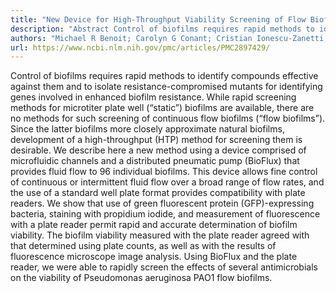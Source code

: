 ```yaml
---
title: "New Device for High-Throughput Viability Screening of Flow Biofilms▿"
description: "Abstract Control of biofilms requires rapid methods to identify compounds effective against them and to isolate resistance-compromised mutants for identifying genes involved in enhanced biofilm resist..."
authors: "Michael R Benoit; Carolyn G Conant; Cristian Ionescu-Zanetti; Michael Schwartz; A Matin"
url: https://www.ncbi.nlm.nih.gov/pmc/articles/PMC2897429/
---
```


Control of biofilms requires rapid methods to identify compounds effective against them and to isolate resistance-compromised mutants for identifying genes involved in enhanced biofilm resistance. While rapid screening methods for microtiter plate well (“static”) biofilms are available, there are no methods for such screening of continuous flow biofilms (“flow biofilms”). Since the latter biofilms more closely approximate natural biofilms, development of a high-throughput (HTP) method for screening them is desirable. We describe here a new method using a device comprised of microfluidic channels and a distributed pneumatic pump (BioFlux) that provides fluid flow to 96 individual biofilms. This device allows fine control of continuous or intermittent fluid flow over a broad range of flow rates, and the use of a standard well plate format provides compatibility with plate readers. We show that use of green fluorescent protein (GFP)-expressing bacteria, staining with propidium iodide, and measurement of fluorescence with a plate reader permit rapid and accurate determination of biofilm viability. The biofilm viability measured with the plate reader agreed with that determined using plate counts, as well as with the results of fluorescence microscope image analysis. Using BioFlux and the plate reader, we were able to rapidly screen the effects of several antimicrobials on the viability of Pseudomonas aeruginosa PAO1 flow biofilms.
